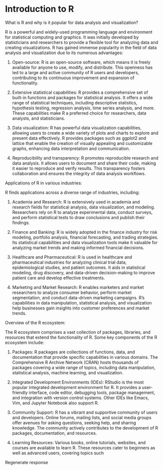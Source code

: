 # Introduction to R

What is R and why is it popular for data analysis and visualization?

R is a powerful and widely-used programming language and environment for statistical computing and graphics. It was initially developed by statisticians and researchers to provide a flexible tool for analyzing data and creating visualizations. R has gained immense popularity in the field of data analysis and visualization due to its numerous advantages:

1.  Open-source: R is an open-source software, which means it is freely available for anyone to use, modify, and distribute. This openness has led to a large and active community of R users and developers, contributing to its continuous improvement and expansion of functionality.

2.  Extensive statistical capabilities: R provides a comprehensive set of built-in functions and packages for statistical analysis. It offers a wide range of statistical techniques, including descriptive statistics, hypothesis testing, regression analysis, time series analysis, and more. These capabilities make R a preferred choice for researchers, data analysts, and statisticians.

3.  Data visualization: R has powerful data visualization capabilities, allowing users to create a wide variety of plots and charts to explore and present data effectively. R provides packages such as ggplot2 and lattice that enable the creation of visually appealing and customizable graphs, enhancing data interpretation and communication.

4.  Reproducibility and transparency: R promotes reproducible research and data analysis. It allows users to document and share their code, making it easier to reproduce and verify results. This transparency fosters collaboration and ensures the integrity of data analysis workflows.

Applications of R in various industries:

R finds applications across a diverse range of industries, including:

1.  Academia and Research: R is extensively used in academia and research fields for statistical analysis, data visualization, and modeling. Researchers rely on R to analyze experimental data, conduct surveys, and perform statistical tests to draw conclusions and publish their findings.

2.  Finance and Banking: R is widely adopted in the finance industry for risk modeling, portfolio analysis, financial forecasting, and trading strategies. Its statistical capabilities and data visualization tools make it valuable for analyzing market trends and making informed financial decisions.

3.  Healthcare and Pharmaceutical: R is used in healthcare and pharmaceutical industries for analyzing clinical trial data, epidemiological studies, and patient outcomes. It aids in statistical modeling, drug discovery, and data-driven decision-making to improve patient care and develop effective treatments.

4.  Marketing and Market Research: R enables marketers and market researchers to analyze consumer behavior, perform market segmentation, and conduct data-driven marketing campaigns. R's capabilities in data manipulation, statistical analysis, and visualization help businesses gain insights into customer preferences and market trends.

Overview of the R ecosystem:

The R ecosystem comprises a vast collection of packages, libraries, and resources that extend the functionality of R. Some key components of the R ecosystem include:

1.  Packages: R packages are collections of functions, data, and documentation that provide specific capabilities in various domains. The Comprehensive R Archive Network (CRAN) hosts thousands of packages covering a wide range of topics, including data manipulation, statistical analysis, machine learning, and visualization.

2.  Integrated Development Environments (IDEs): RStudio is the most popular integrated development environment for R. It provides a user-friendly interface, code editor, debugging tools, package management, and integration with version control systems. Other IDEs like Emacs, Vim, and Jupyter Notebook also support R.

3.  Community Support: R has a vibrant and supportive community of users and developers. Online forums, mailing lists, and social media groups offer avenues for asking questions, seeking help, and sharing knowledge. The community actively contributes to the development of R packages, documentation, and resources.

4.  Learning Resources: Various books, online tutorials, websites, and courses are available to learn R. These resources cater to beginners as well as advanced users, covering topics such

Regenerate response
